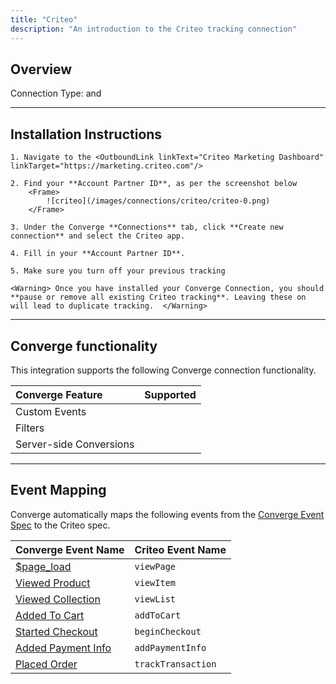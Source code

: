```yaml
---
title: "Criteo"
description: "An introduction to the Criteo tracking connection"
---
```



## Overview
Connection Type: <IconText text="Client-side" name="browser" iconType="duotone" iconLocation="after"/>  and <IconText text="Server-side" name="server" iconType="duotone" iconLocation="after"/>

--- 

## Installation Instructions


    1. Navigate to the <OutboundLink linkText="Criteo Marketing Dashboard" linkTarget="https://marketing.criteo.com"/>

    2. Find your **Account Partner ID**, as per the screenshot below
        <Frame>
            ![criteo](/images/connections/criteo/criteo-0.png)
        </Frame>

    3. Under the Converge **Connections** tab, click **Create new connection** and select the Criteo app.

    4. Fill in your **Account Partner ID**.

    5. Make sure you turn off your previous tracking
    
    <Warning> Once you have installed your Converge Connection, you should **pause or remove all existing Criteo tracking**. Leaving these on will lead to duplicate tracking.  </Warning>


---

## Converge functionality

This integration supports the following Converge connection functionality.

| Converge Feature        |       Supported       |
| :---------------------- | :-------------------: |
| Custom Events           | <Icon name="xmark" /> |
| Filters                 | <Icon name="xmark" /> |
| Server-side Conversions | <Icon name="check" /> |

---

## Event Mapping

Converge automatically maps the following events from the [Converge Event Spec](/sources/converge-spec) to the Criteo spec.

| Converge Event Name                                                                               | Criteo Event Name                         |
| ------------------------------------------------------------------------------------------------- | --------------------------------------- |
| [$page_load](/sources/converge-spec#page-load)                                                    | `viewPage`                              |
| [Viewed Product](/sources/converge-spec#viewed-product)                                           | `viewItem`                           |
| [Viewed Collection](/sources/converge-spec#viewed-collection)                                           | `viewList`                           |
| [Added To Cart](/sources/converge-spec#added-to-cart)                                             | `addToCart`                             |
| [Started Checkout](/sources/converge-spec#started-checkout)                                       | `beginCheckout`                      |
| [Added Payment Info](/sources/converge-spec#added-payment-info)                                   | `addPaymentInfo`                        |
| [Placed Order](/sources/converge-spec#placed-order)                                               | `trackTransaction`                              |
